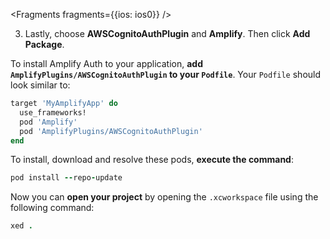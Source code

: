 <BlockSwitcher>

<Block name="Swift Package Manager">


<Fragments fragments={{ios: ios0}} />

3. Lastly, choose **AWSCognitoAuthPlugin** and **Amplify**. Then click **Add Package**.

</Block>

<Block name="CocoaPods">

To install Amplify Auth to your application, **add `AmplifyPlugins/AWSCognitoAuthPlugin` to your `Podfile`**.  Your `Podfile` should look similar to:

```ruby
target 'MyAmplifyApp' do
  use_frameworks!
  pod 'Amplify'
  pod 'AmplifyPlugins/AWSCognitoAuthPlugin'
end
```

To install, download and resolve these pods, **execute the command**:

```ruby
pod install --repo-update
```

Now you can **open your project** by opening the `.xcworkspace` file using the following command:

```ruby
xed .
```

</Block>

</BlockSwitcher>
